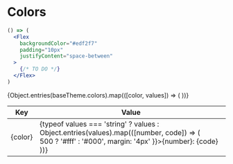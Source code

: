 
<Meta title="Utilities|Colors" />

# Colors

```jsx
() => (
  <Flex
    backgroundColor="#edf2f7"
    padding="10px"
    justifyContent="space-between"
  >
    {/* TO DO */}
  </Flex>
)
```

<table>
  <thead>
    <tr>
      <th>Key</th>
      <th>Value</th>
    </tr>
  </thead>
  <tbody>
    {Object.entries(baseTheme.colors).map(([color, values]) => (
      <tr>
        <td>{color}</td>
        <td>
          {typeof values === 'string' ? values : Object.entries(values).map(([number, code]) => (
            <div style={{ backgroundColor: code, padding: '4px 8px', borderRadius: '4px', color: number > 500 ? '#fff' : '#000', margin: '4px' }}>{number}: {code}</div>
          ))}
        </td>
      </tr>
    ))}
  </tbody>
</table>